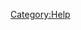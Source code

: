 <!-- Create your Help SubCategories at <yourwiki>/Category:<SubCategoryName> and put this content inside each of them. Don't include this comment.

If you're importing the help files included in this repository, you should create the following subcategories:

Category:Basic_Commands
Category:IC_Commands
Category:Intermediate_Commands
Category:Jobs_Commands
Category:Pro_Commands
Category:Staff_Commands

as well as any others you want to link different help files to.
-->
[[Category:Help]]
